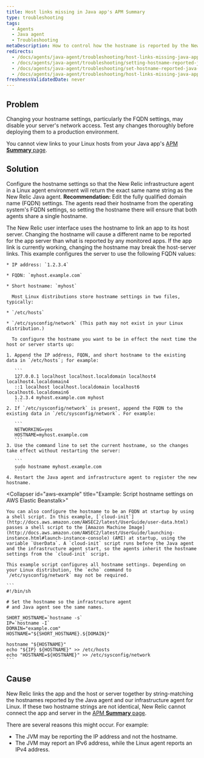 ```yaml
---
title: Host links missing in Java app's APM Summary
type: troubleshooting
tags:
  - Agents
  - Java agent
  - Troubleshooting
metaDescription: How to control how the hostname is reported by the New Relic Java agent on Linux systems.
redirects:
  - /docs/agents/java-agent/troubleshooting/host-links-missing-java-apps-apm-summary
  - /docs/agents/java-agent/troubleshooting/setting-hostname-reported-java-agent
  - /docs/agents/java-agent/troubleshooting/set-hostname-reported-java-agent
  - /docs/agents/java-agent/troubleshooting/host-links-missing-java-apps-apm-overview
freshnessValidatedDate: never
---
```


## Problem

<Callout variant="caution">
  Changing your hostname settings, particularly the FQDN settings, may disable your server's network access. Test any changes thoroughly before deploying them to a production environment.
</Callout>

You cannot view links to your Linux hosts from your Java app's [APM <DNT>**Summary**</DNT> page](/docs/apm/applications-menu/monitoring/applications-overview-dashboard).

## Solution

Configure the hostname settings so that the New Relic infrastructure agent in a Linux agent environment will return the exact same name string as the New Relic Java agent. <DNT>**Recommendation:**</DNT> Edit the fully qualified domain name (FQDN) settings. The agents read their hostname from the operating system's FQDN settings, so setting the hostname there will ensure that both agents share a single hostname.

<Callout variant="caution">
  The New Relic user interface uses the hostname to link an app to its host server. Changing the hostname will cause a different name to be reported for the app server than what is reported by any monitored apps. If the app link is currently working, changing the hostname may break the host-server links.
</Callout>

<CollapserGroup>
  <Collapser
    id="fqdn-example"
    title="Example: Edit your FQDN settings"
  >
    This example configures the server to use the following FQDN values:

    * IP address: `1.2.3.4`

    * FQDN: `myhost.example.com`

    * Short hostname: `myhost`

      Most Linux distributions store hostname settings in two files, typically:

    * `/etc/hosts`

    * `/etc/sysconfig/network` (This path may not exist in your Linux distribution.)

      To configure the hostname you want to be in effect the next time the host or server starts up:

    1. Append the IP address, FQDN, and short hostname to the existing data in `/etc/hosts`; for example:

       ```
       127.0.0.1 localhost localhost.localdomain localhost4 localhost4.localdomain4
       ::1 localhost localhost.localdomain localhost6 localhost6.localdomain6
       1.2.3.4 myhost.example.com myhost
       ```
    2. If `/etc/sysconfig/network` is present, append the FQDN to the existing data in `/etc/sysconfig/network`. For example:

       ```
       NETWORKING=yes
       HOSTNAME=myhost.example.com
       ```
    3. Use the command line to set the current hostname, so the changes take effect without restarting the server:

       ```
       sudo hostname myhost.example.com
       ```
    4. Restart the Java agent and infrastructure agent to register the new hostname.
  </Collapser>

  <Collapser
    id="aws-example"
    title="Example: Script hostname settings on <DoNotTranslate>AWS Elastic Beanstalk</DoNotTranslate>>"
  >
    You can also configure the hostname to be an FQDN at startup by using a shell script. In this example, [`cloud-init`](http://docs.aws.amazon.com/AWSEC2/latest/UserGuide/user-data.html) passes a shell script to the [Amazon Machine Image](http://docs.aws.amazon.com/AWSEC2/latest/UserGuide/launching-instance.html#launch-instance-console) (AMI) at startup, using the variable `UserData`. A `cloud-init` script runs before the Java agent and the infrastructure agent start, so the agents inherit the hostname settings from the `cloud-init` script.

    This example script configures all hostname settings. Depending on your Linux distribution, the `echo` command to `/etc/sysconfig/network` may not be required.

    ```
    #!/bin/sh

    # Set the hostname so the infrastructure agent
    # and Java agent see the same names.

    SHORT_HOSTNAME=`hostname -s`
    IP=`hostname -I`
    DOMAIN="example.com"
    HOSTNAME="${SHORT_HOSTNAME}.${DOMAIN}"

    hostname "${HOSTNAME}"
    echo "${IP} ${HOSTNAME}" >> /etc/hosts
    echo "HOSTNAME=${HOSTNAME}" >> /etc/sysconfig/network
    ```
  </Collapser>
</CollapserGroup>

## Cause

New Relic links the app and the host or server together by string-matching the hostnames reported by the Java agent and our infrastructure agent for Linux. If these two hostname strings are not identical, New Relic cannot connect the app and server in the [APM <DNT>**Summary**</DNT> page](/docs/apm/applications-menu/monitoring/applications-overview-dashboard).

There are several reasons this might occur. For example:

* The JVM may be reporting the IP address and not the hostname.
* The JVM may report an IPv6 address, while the Linux agent reports an IPv4 address.
